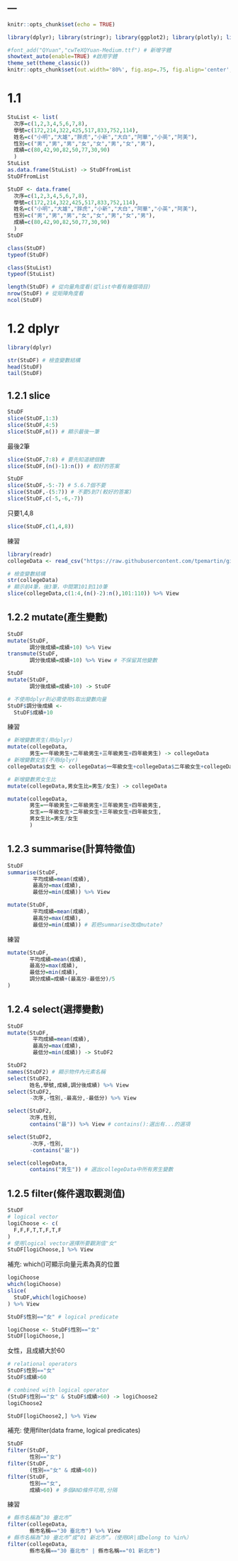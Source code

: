 ---
---

```r
knitr::opts_chunk$set(echo = TRUE)
```

```r
library(dplyr); library(stringr); library(ggplot2); library(plotly); library(lubridate); library(readr); library(tidyr); library(showtext)

#font_add("QYuan","cwTeXQYuan-Medium.ttf") # 新增字體
showtext_auto(enable=TRUE) #啟用字體
theme_set(theme_classic())
knitr::opts_chunk$set(out.width='80%', fig.asp=.75, fig.align='center', fig.showtext=T)
```

# 1.1
```r
StuList <- list(
  次序=c(1,2,3,4,5,6,7,8),
  學號=c(172,214,322,425,517,833,752,114),
  姓名=c("小明","大雄","胖虎","小新","大白","阿華","小英","阿美"),
  性別=c("男","男","男","女","女","男","女","男"),
  成績=c(80,42,90,82,50,77,30,90)
  )
StuList 
as.data.frame(StuList) -> StuDFfromList
StuDFfromList
```

```r
StuDF <- data.frame(
  次序=c(1,2,3,4,5,6,7,8),
  學號=c(172,214,322,425,517,833,752,114),
  姓名=c("小明","大雄","胖虎","小新","大白","阿華","小英","阿美"),
  性別=c("男","男","男","女","女","男","女","男"),
  成績=c(80,42,90,82,50,77,30,90)
  )
StuDF 
```

```r
class(StuDF)
typeof(StuDF)
```

```r
class(StuList)
typeof(StuList)
```

```r
length(StuDF) # 從向量角度看(從list中看有幾個項目)
nrow(StuDF) # 從矩陣角度看
ncol(StuDF)
```

# 1.2 dplyr
```r
library(dplyr)
```

```r
str(StuDF) # 檢查變數結構
head(StuDF)
tail(StuDF)
```

## 1.2.1 slice
```r
StuDF
slice(StuDF,1:3)
slice(StuDF,4:5)
slice(StuDF,n()) # 顯示最後一筆
```

最後2筆
```r
slice(StuDF,7:8) # 要先知道總個數
slice(StuDF,(n()-1):n()) # 較好的答案
```

```r
StuDF
slice(StuDF,-5:-7) # 5.6.7個不要
slice(StuDF,-(5:7)) # 不要5到7(較好的答案)
slice(StuDF,c(-5,-6,-7))
```

只要1,4,8
```r
slice(StuDF,c(1,4,8))
```

練習
```r
library(readr)
collegeData <- read_csv("https://raw.githubusercontent.com/tpemartin/github-data/master/103_student.csv")
```

```r
# 檢查變數結構
str(collegeData)
# 顯示前4筆，後3筆，中間第101到110筆
slice(collegeData,c(1:4,(n()-2):n(),101:110)) %>% View
```

## 1.2.2 mutate(產生變數)
```r
StuDF
mutate(StuDF,
       調分後成績=成績+10) %>% View
transmute(StuDF,
       調分後成績=成績+10) %>% View # 不保留其他變數
```

```r
StuDF
mutate(StuDF,
       調分後成績=成績+10) -> StuDF
```

```r
# 不使用dplyr則必需使用$取出變數向量
StuDF$調分後成績 <-
  StuDF$成績+10
```

練習
```r
# 新增變數男生(用dplyr)
mutate(collegeData,
       男生=一年級男生+二年級男生+三年級男生+四年級男生) -> collegeData
# 新增變數女生(不用dplyr)
collegeData$女生 <- collegeData$一年級女生+collegeData$二年級女生+collegeData$三年級女生+collegeData$四年級女生

# 新增變數男女生比
mutate(collegeData,男女生比=男生/女生) -> collegeData
```

```r
mutate(collegeData,
       男生=一年級男生+二年級男生+三年級男生+四年級男生,
       女生=一年級女生+二年級女生+三年級女生+四年級女生,
       男女生比=男生/女生
       )
```

## 1.2.3 summarise(計算特徵值)
```r
StuDF
summarise(StuDF,
        平均成績=mean(成績),
        最高分=max(成績),
        最低分=min(成績)) %>% View
```

```r
mutate(StuDF,
        平均成績=mean(成績),
        最高分=max(成績),
        最低分=min(成績)) # 若把summarise改成mutate?
```

練習
```r
mutate(StuDF,
       平均成績=mean(成績),
       最高分=max(成績),
       最低分=min(成績),
       調分成績=成績+(最高分-最低分)/5
)
```

## 1.2.4 select(選擇變數)
```r
StuDF
mutate(StuDF,
        平均成績=mean(成績),
        最高分=max(成績),
        最低分=min(成績)) -> StuDF2
```

```r
StuDF2
names(StuDF2) # 顯示物件內元素名稱
select(StuDF2,
       姓名,學號,成績,調分後成績) %>% View
select(StuDF2,
       -次序,-性別,-最高分,-最低分) %>% View
```

```r
select(StuDF2,
       次序,性別,
       contains("最")) %>% View # contains():選出有...的選項

select(StuDF2,
       -次序,-性別,
       -contains("最"))
```

```r
select(collegeData,
       contains("男生")) # 選出collegeData中所有男生變數
```

## 1.2.5 filter(條件選取觀測值)
```r
StuDF
# logical vector
logiChoose <- c(
  F,F,F,T,T,F,T,F
)
# 使用logical vector選擇所要觀測值"女"
StuDF[logiChoose,] %>% View
```

補充: which()可顯示向量元素為真的位置
```r
logiChoose
which(logiChoose)
slice(
  StuDF,which(logiChoose)
) %>% View
```

```r
StuDF$性別=="女" # logical predicate

logiChoose <- StuDF$性別=="女"
StuDF[logiChoose,]
```

女性，且成績大於60
```r
# relational operators
StuDF$性別=="女" 
StuDF$成績>60

# combined with logical operator
(StuDF$性別=="女" & StuDF$成績>60) -> logiChoose2
logiChoose2

StuDF[logiChoose2,] %>% View
```

補充: 使用filter(data frame, logical predicates)
```r
StuDF
filter(StuDF,
       性別=="女")
filter(StuDF,
       (性別=="女" & 成績>60))
filter(StuDF,
       性別=="女",
       成績>60) # 多個AND條件可用,分隔
```

練習
```r
# 縣市名稱為“30 臺北市”
filter(collegeData,
       縣市名稱=="30 臺北市") %>% View
# 縣市名稱為“30 臺北市”或“01 新北市”。（使用OR|或belong to %in%）
filter(collegeData,
       縣市名稱=="30 臺北市" | 縣市名稱=="01 新北市")
```

